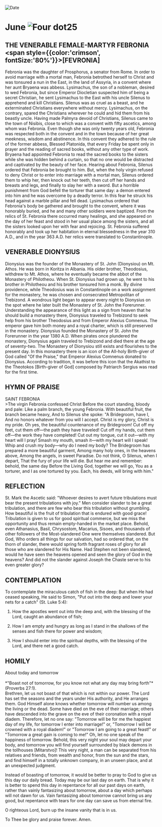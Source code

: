 
<RunningHead />
<Image src="/title-imprint.png" height={68} width={50} alt="Date" className="title-imprint"/>

# <div id="date">June <Image className="four-dot" src="/four-dot.png" height={15} width={15} alt="Four dot" />25</div>

## THE VENERABLE FEMALE-MARTYR FEBRONIA<br /><span style={{color:'crimson', fontSize:'80%'}}>[FEVRONIA]</span>

Febronia was the daughter of Prosphorus, a senator from Rome. In order to avoid marriage with a mortal man, Febronia betrothed herself to Christ and was tonsured a nun in the East, in the land of Assyria, in a convent where her aunt Bryaena was abbess. Lysimachus, the son of a nobleman, desired to wed Febronia, but since Emperor Diocletian suspected him of being a secret Christian, he sent Lysimachus to the East with his uncle Silenus to apprehend and kill Christians. Silenus was as cruel as a beast, and he exterminated Christians everywhere without mercy. Lysimachus, on the contrary, spared the Christians wherever he could and hid them from his beastly uncle. Having made Palmyra devoid of Christians, Silenus came to the town of Nisibis, close to which was a convent with fifty ascetics, among whom was Febronia. Even though she was only twenty years old, Febronia was respected both in the convent and in the town because of her great meekness, wisdom and abstinence. In this convent they adhered to the rule of the former abbess, Blessed Platonida, that every Friday be spent only in prayer and the reading of sacred books, without any other type of work. Bryaena had appointed Febronia to read the sacred books to the sisters while she was hidden behind a curtain, so that no one would be distracted and captivated by the beauty of her face. Hearing about Febronia, Silenus ordered that Febronia be brought to him. But, when the holy virgin refused to deny Christ or to enter into marriage with a mortal man, Silenus ordered them to whip her, then knock out her teeth, then cut off her hands and breasts and legs, and finally to slay her with a sword. But a horrible punishment from God befell the torturer that same day: a demon entered into him and he was overcome by a deadly terror. In this fear he struck his head against a marble pillar and fell dead. Lysimachus ordered that Febronia's body be gathered and brought to the convent, where it was honorably buried, and he and many other soldiers were baptized. From the relics of St. Febronia there occurred many healings, and she appeared on the day of her feast and stood in her usual place among the sisters, and all the sisters looked upon her with fear and rejoicing. St. Febronia suffered honorably and took up her habitation in eternal blessedness in the year 310 A.D., and in the year 363 A.D. her relics were translated to Constantinople.

## VENERABLE DIONYSIUS

Dionysius was the founder of the Monastery of St. John (Dionysiou) on Mt. Athos. He was born in Koritza in Albania. His older brother, Theodosius, withdrew to Mt. Athos, where he eventually became the abbot of the Monastery of Philotheou. When St. Dionysius had grown up, he went to his brother in Philotheou and his brother tonsured him a monk. By divine providence, while Theodosius was in Constantinople on a work assignment for the monastery, he was chosen and consecrated Metropolitan of Trebizond. A wondrous light began to appear every night to Dionysius on the spot where he later built the Monastery of St. John the Forerunner. Understanding the appearance of this light as a sign from heaven that he should build a monastery there, Dionysius traveled to Trebizond to seek help from his brother Theodosius and from Emperor Alexius Comnenus. The emperor gave him both money and a royal charter, which is still preserved in the monastery. Dionysius founded the Monastery of St. John the Forerunner in the year 1380 A.D. When pirates once plundered the monastery, Dionysius again traveled to Trebizond and died there at the age of seventy-two. The Monastery of Dionysiou still exists and flourishes to the present day. In this monastery there is an icon of the All-holy Birth-giver of God called "Of the Praise," that Emperor Alexius Comnenus donated to Dionysius. According to tradition, it was before this icon that the Akathist to the Theotokos [Birth-giver of God] composed by Patriarch Sergius was read for the first time.


## HYMN OF PRAISE
<div style={{textAlign:'center', color:'crimson', fontWeight:'bold'}}>
SAINT FEBRONIA
</div>
>The virgin Febronia confessed Christ  
Before the court standing, bloody and pale:  
Like a palm branch, the young Febronia.  
With beautiful fruit, the branch became heavy,  
And to Silenus she spoke: "A Bridegroom, have I,  
And no honors whatever from you will I accept.  
Christ is my glory, Christ is my pride.  
Oh yes, the beautiful countenance of my Bridegroom!  
Cut off my feet, cut them off—the path they have traveled!  
Cut off my hands, cut them off—the work they have completed!  
Cut out my tongue, cut it out—with my heart will I pray!  
Smash my mouth, smash it—with my heart will I speak!  
Whip and crush my body—why do I need my body?  
The Bridegroom has prepared a more beautiful garment,  
Among many holy ones, in the heavens above,  
Among the angels, in sweet Paradise.  
Do not think, O Silenus, when I depart,  
That the fury of your life will die.  
But hear me and remember: behold, the same day  
Before the Living God, together we will go,  
You as a torturer, and I as one tortured by you.  
Each, his deeds, will bring with him."  

## REFLECTION

St. Mark the Ascetic said: "Whoever desires to avert future tribulations must bear the present tribulations with joy." Men consider slander to be a great tribulation, and there are few who bear this tribulation without grumbling. How beautiful is the fruit of tribulation that is endured with good grace! Tribulation is given to us for good spiritual commerce, but we miss the opportunity and thus remain empty-handed in the market place. Behold, even Athanasius, Basil, Chrysostom, Macarius, Sisoes, and thousands of other followers of the Most-slandered One were themselves slandered. But God, Who orders all things for our salvation, had so ordered that, on the thorn of slander, there would spring forth fragrant roses of glory for all those who are slandered for His Name. Had Stephen not been slandered, would he have seen the heavens opened and seen the glory of God in the heavens? And did not the slander against Joseph the Chaste serve to his even greater glory?

## CONTEMPLATION

To contemplate the miraculous catch of fish in the deep: But when He had ceased speaking, He said to Simon, "Put out into the deep and lower your nets for a catch" (St. Luke 5:4):

1. How the apostles went out into the deep and, with the blessing of the Lord, caught an abundance of fish;

2. How I am empty and hungry as long as I stand in the shallows of the senses and fish there for power and wisdom;

3. How I should enter into the spiritual depths, with the blessing of the Lord, and there net a good catch.


## HOMILY
<div style={{textAlign:'center', color:'crimson', fontWeight:'bold'}}>
About today and tomorrow
</div>
<br />
<div style={{textAlign:'right'}}>
*"Boast not of tomorrow, for you know not what any day may bring forth"* (Proverbs 27:1).
</div>
Brethren, let us not boast of that which is not within our power. The Lord has set the seasons and the years under His authority, and He arranges them. God Himself alone knows whether tomorrow will number us among the living or the dead. Some have died on the eve of their marriage; others have descended into the grave on the eve of their coronation with a royal diadem. Therefore, let no one say: "Tomorrow will be for me the happiest day of my life, for tomorrow I enter into marriage!" or, "Tomorrow I will be crowned with a royal diadem!" or "Tomorrow I am going to a great feast!" or "Tomorrow a great gain is coming to me!" Oh, let no one speak of the happiness of tomorrow. Behold, this very night your soul may depart your body, and tomorrow you will find yourself surrounded by black demons in the tollhouses [Mitarstvo]! This very night, a man can be separated from his relatives and friends, from wealth and honor, from the sun and the stars, and find himself in a totally unknown company, in an unseen place, and at an unexpected judgment.

Instead of boasting of tomorrow, it would be better to pray to God to give us this day our daily bread. Today may be our last day on earth. That is why it is better to spend this day in repentance for all our past days on earth, rather than vainly fantasizing about tomorrow, about a day which perhaps will not dawn for us. Vain fantasizing about tomorrow cannot bring us any good, but repentance with tears for one day can save us from eternal fire.

O righteous Lord, burn up the insane vanity that is in us.

To Thee be glory and praise forever. Amen.